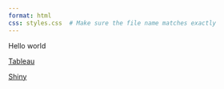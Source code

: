 ```yaml
---
format: html
css: styles.css  # Make sure the file name matches exactly
---
```


Hello world

<a href="https://public.tableau.com/app/profile/kirstin.lyon5886/vizzes" class = "btn btn-outline-dark">Tableau</a>

<a href="https://kirstinlyon.shinyapps.io/" class = "btn btn-outline-dark">Shiny</a>
